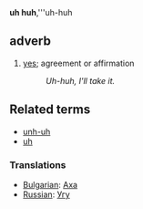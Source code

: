 ;'''uh huh''','''uh-huh
==adverb==

# [[yes]]; agreement or affirmation
#: ''Uh-huh, I'll take it.''

==Related terms==
*[[unh-uh]]
*[[uh]]

===Translations===
*[[Bulgarian]]: [[Аха]]
*[[Russian]]: [[Угу]]